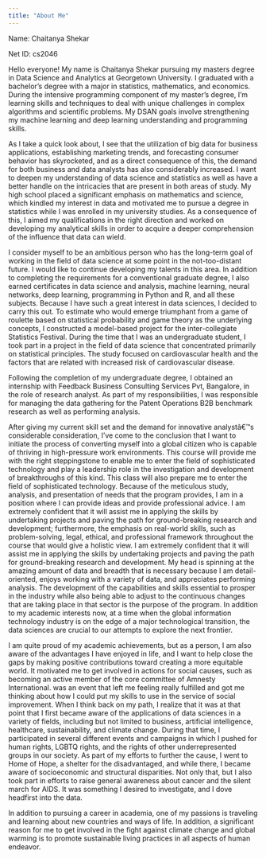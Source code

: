 ```yaml
---
title: "About Me"
---
```


Name: Chaitanya Shekar

Net ID: cs2046

Hello everyone! My name is Chaitanya Shekar pursuing my masters degree in Data Science and Analytics at Georgetown University. I graduated with a bachelor's degree with a major in statistics, mathematics, and economics. During the intensive programming component of my master's degree, I'm learning skills and techniques to deal with unique challenges in complex algorithms and scientific problems. My DSAN goals involve strengthening my machine learning and deep learning understanding and programming skills.

As I take a quick look about, I see that the utilization of big data for business applications, establishing marketing trends, and forecasting consumer behavior has skyrocketed, and as a direct consequence of this, the demand for both business and data analysts has also considerably increased. I want to deepen my understanding of data science and statistics as well as have a better handle on the intricacies that are present in both areas of study. My high school placed a significant emphasis on mathematics and science, which kindled my interest in data and motivated me to pursue a degree in statistics while I was enrolled in my university studies. As a consequence of this, I aimed my qualifications in the right direction and worked on developing my analytical skills in order to acquire a deeper comprehension of the influence that data can wield.

I consider myself to be an ambitious person who has the long-term goal of working in the field of data science at some point in the not-too-distant future. I would like to continue developing my talents in this area. In addition to completing the requirements for a conventional graduate degree, I also earned certificates in data science and analysis, machine learning, neural networks, deep learning, programming in Python and R, and all these subjects. Because I have such a great interest in data sciences, I decided to carry this out. To estimate who would emerge triumphant from a game of roulette based on statistical probability and game theory as the underlying concepts, I constructed a model-based project for the inter-collegiate Statistics Festival. During the time that I was an undergraduate student, I took part in a project in the field of data science that concentrated primarily on statistical principles. The study focused on cardiovascular health and the factors that are related with increased risk of cardiovascular disease.

Following the completion of my undergraduate degree, I obtained an internship with Feedback Business Consulting Services Pvt, Bangalore, in the role of research analyst. As part of my responsibilities, I was responsible for managing the data gathering for the Patent Operations B2B benchmark research as well as performing analysis.

After giving my current skill set and the demand for innovative analystâ€™s considerable consideration, I've come to the conclusion that I want to initiate the process of converting myself into a global citizen who is capable of thriving in high-pressure work environments. This course will provide me with the right steppingstone to enable me to enter the field of sophisticated technology and play a leadership role in the investigation and development of breakthroughs of this kind. This class will also prepare me to enter the field of sophisticated technology. Because of the meticulous study, analysis, and presentation of needs that the program provides, I am in a position where I can provide ideas and provide professional advice. I am extremely confident that it will assist me in applying the skills by undertaking projects and paving the path for ground-breaking research and development; furthermore, the emphasis on real-world skills, such as problem-solving, legal, ethical, and professional framework throughout the course that would give a holistic view. I am extremely confident that it will assist me in applying the skills by undertaking projects and paving the path for ground-breaking research and development. My head is spinning at the amazing amount of data and breadth that is necessary because I am detail-oriented, enjoys working with a variety of data, and appreciates performing analysis. The development of the capabilities and skills essential to prosper in the industry while also being able to adjust to the continuous changes that are taking place in that sector is the purpose of the program. In addition to my academic interests now, at a time when the global information technology industry is on the edge of a major technological transition, the data sciences are crucial to our attempts to explore the next frontier.

I am quite proud of my academic achievements, but as a person, I am also aware of the advantages I have enjoyed in life, and I want to help close the gaps by making positive contributions toward creating a more equitable world. It motivated me to get involved in actions for social causes, such as becoming an active member of the core committee of Amnesty International. was an event that left me feeling really fulfilled and got me thinking about how I could put my skills to use in the service of social improvement. When I think back on my path, I realize that it was at that point that I first became aware of the applications of data sciences in a variety of fields, including but not limited to business, artificial intelligence, healthcare, sustainability, and climate change. During that time, I participated in several different events and campaigns in which I pushed for human rights, LGBTQ rights, and the rights of other underrepresented groups in our society. As part of my efforts to further the cause, I went to Home of Hope, a shelter for the disadvantaged, and while there, I became aware of socioeconomic and structural disparities. Not only that, but I also took part in efforts to raise general awareness about cancer and the silent march for AIDS. It was something I desired to investigate, and I dove headfirst into the data.

In addition to pursuing a career in academia, one of my passions is traveling and learning about new countries and ways of life. In addition, a significant reason for me to get involved in the fight against climate change and global warming is to promote sustainable living practices in all aspects of human endeavor.

\

